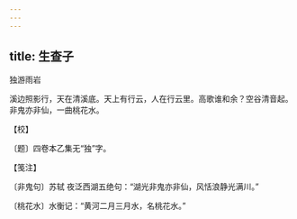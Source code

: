 ```yaml
---
---
---
```

title: 生查子
---



独游雨岩





溪边照影行，天在清溪底。天上有行云，人在行云里。高歌谁和余？空谷清音起。非鬼亦非仙，一曲桃花水。





【校】


〔题〕四卷本乙集无“独”字。





【笺注】


〔非鬼句〕苏轼 夜泛西湖五绝句：“湖光非鬼亦非仙，风恬浪静光满川。”

〔桃花水〕水衡记：“黄河二月三月水，名桃花水。”